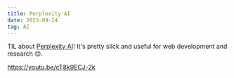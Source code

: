 ```yaml
---
title: Perplexity AI
date: 2023-09-24
tag: AI
---
```


TIL about [Perplexity AI](https://www.perplexity.ai/about)! It's pretty slick
and useful for web development and research 😊.

https://youtu.be/cT8k9ECJ-2k
